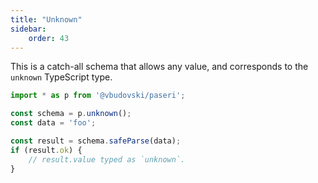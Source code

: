 ```yaml
---
title: "Unknown"
sidebar:
    order: 43
---
```


This is a catch-all schema that allows any value, and corresponds to the `unknown` TypeScript type.

```typescript
import * as p from '@vbudovski/paseri';

const schema = p.unknown();
const data = 'foo';

const result = schema.safeParse(data);
if (result.ok) {
    // result.value typed as `unknown`.
}
```
